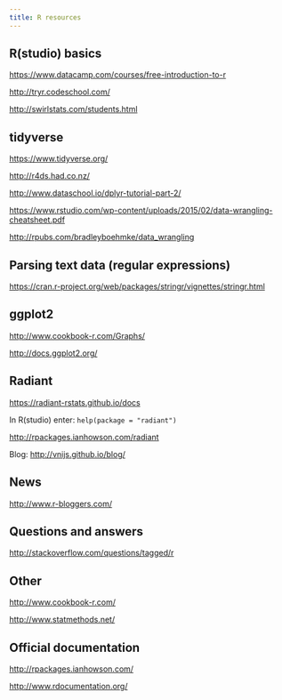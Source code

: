 ```yaml
---
title: R resources
---
```


## R(studio) basics

<https://www.datacamp.com/courses/free-introduction-to-r>

<http://tryr.codeschool.com/>

<http://swirlstats.com/students.html>

## tidyverse

<https://www.tidyverse.org/>

<http://r4ds.had.co.nz/>

<http://www.dataschool.io/dplyr-tutorial-part-2/>

<https://www.rstudio.com/wp-content/uploads/2015/02/data-wrangling-cheatsheet.pdf>

<http://rpubs.com/bradleyboehmke/data_wrangling>

## Parsing text data (regular expressions)

<https://cran.r-project.org/web/packages/stringr/vignettes/stringr.html>

## ggplot2

<http://www.cookbook-r.com/Graphs/>

<http://docs.ggplot2.org/>

## Radiant

<https://radiant-rstats.github.io/docs>

In R(studio) enter: `help(package = "radiant")`

<http://rpackages.ianhowson.com/radiant>

Blog: <http://vnijs.github.io/blog/>

## News

<http://www.r-bloggers.com/>

## Questions and answers

<http://stackoverflow.com/questions/tagged/r>

## Other

<http://www.cookbook-r.com/>

<http://www.statmethods.net/>

## Official documentation

<http://rpackages.ianhowson.com/>

<http://www.rdocumentation.org/>

